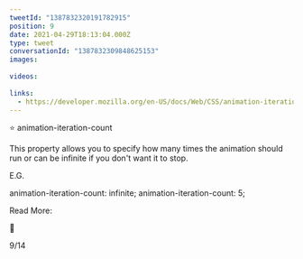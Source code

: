 ```yaml
---
tweetId: "1387832320191782915"
position: 9
date: 2021-04-29T18:13:04.000Z
type: tweet
conversationId: "1387832309848625153"
images:
  
videos:
  
links:
  - https://developer.mozilla.org/en-US/docs/Web/CSS/animation-iteration-count
---
```

⭐ animation-iteration-count

This property allows you to specify how many times the animation should run or can be infinite if you don't want it to stop.

E.G.

animation-iteration-count: infinite;
animation-iteration-count: 5;

Read More:

🔗 

9/14
